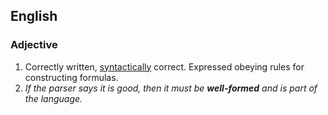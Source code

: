 ==English==

===Adjective===
{{en-adj|-}}

#Correctly written, [[syntactically]] correct.  Expressed obeying rules for constructing formulas.
#''If the parser says it is good, then it must be '''well-formed''' and is part of the language.''